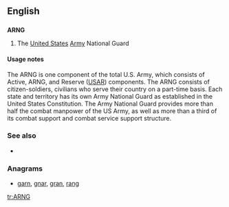 ==English==

==={{initialism}}===
'''ARNG'''

# The [[United States]] [[Army]] National Guard

====Usage notes====
The ARNG is one component of the total U.S. Army, which consists of Active, ARNG, and Reserve ([[USAR]]) components. The ARNG consists of citizen-soldiers, civilians who serve their country on a part-time basis. Each state and territory has its own Army National Guard as established in the United States Constitution. The Army National Guard provides more than half the combat manpower of the US Army, as well as more than a third of its combat support and combat service support structure.

===See also===
* {{pedialite}}

===Anagrams===
* [[garn#English|garn]], [[gnar#English|gnar]], [[gran#English|gran]], [[rang#English|rang]]

[[tr:ARNG]]